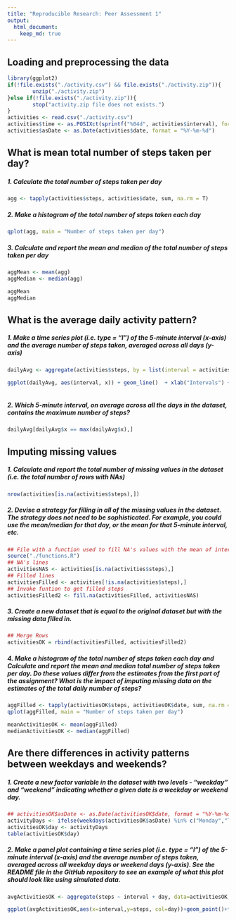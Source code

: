```yaml
---
title: "Reproducible Research: Peer Assessment 1"
output: 
  html_document:
    keep_md: true
---
```



## Loading and preprocessing the data
```r
library(ggplot2)
if(!file.exists("./activity.csv") && file.exists("./activity.zip")){
        unzip("./activity.zip")
}else if(!file.exists("./activity.zip")){
        stop("activity.zip file does not exists.")
}
activities <- read.csv("./activity.csv")
activities$time <- as.POSIXct(sprintf("%04d", activities$interval), format = "%H%M")
activities$asDate <- as.Date(activities$date, format = "%Y-%m-%d")
```



## What is mean total number of steps taken per day?
##### 1. Calculate the total number of steps taken per day
```r
agg <- tapply(activities$steps, activities$date, sum, na.rm = T)

```
##### 2. Make a histogram of the total number of steps taken each day
```r
qplot(agg, main = "Number of steps taken per day")
```

##### 3. Calculate and report the mean and median of the total number of steps taken per day
```r

aggMean <- mean(agg)
aggMedian <- median(agg)

aggMean
aggMedian

```



## What is the average daily activity pattern?
##### 1. Make a time series plot (i.e. type = "l") of the 5-minute interval (x-axis) and the average number of steps taken, averaged across all days (y-axis)
```r
dailyAvg <- aggregate(activities$steps, by = list(interval = activities$interval), FUN = mean, na.rm = T)

ggplot(dailyAvg, aes(interval, x)) + geom_line()  + xlab("Intervals") + ylab("AVG") 
       

```

##### 2. Which 5-minute interval, on average across all the days in the dataset, contains the maximum number of steps?


```r
dailyAvg[dailyAvg$x == max(dailyAvg$x),]
```

## Imputing missing values

##### 1. Calculate and report the total number of missing values in the dataset (i.e. the total number of rows with NAs)
```r
nrow(activities[is.na(activities$steps),])
```

##### 2. Devise a strategy for filling in all of the missing values in the dataset. The strategy does not need to be sophisticated. For example, you could use the mean/median for that day, or the mean for that 5-minute interval, etc.
```r
## File with a function used to fill NA's values with the mean of intervals
source("./functions.R")
## NA's lines
activitiesNAS <- activities[is.na(activities$steps),]
## Filled lines
activitiesFilled <- activities[!is.na(activities$steps),]
## Invoke funtion to get filled steps
activitiesFilled2 <- fill.na(activitiesFilled, activitiesNAS)

```
##### 3. Create a new dataset that is equal to the original dataset but with the missing data filled in.
```r
## Merge Rows
activitiesOK = rbind(activitiesFilled, activitiesFilled2)
```
##### 4. Make a histogram of the total number of steps taken each day and Calculate and report the mean and median total number of steps taken per day. Do these values differ from the estimates from the first part of the assignment? What is the impact of imputing missing data on the estimates of the total daily number of steps?
```r

aggFilled <- tapply(activitiesOK$steps, activitiesOK$date, sum, na.rm = T)
qplot(aggFilled, main = "Number of steps taken per day")

meanActivitiesOK <- mean(aggFilled)
medianActivitiesOK <- median(aggFilled)

```


## Are there differences in activity patterns between weekdays and weekends?
##### 1. Create a new factor variable in the dataset with two levels - "weekday" and "weekend" indicating whether a given date is a weekday or weekend day.
```r
## activitiesOK$asDate <- as.Date(activitiesOK$date, format = "%Y-%m-%d")
activityDays <- ifelse(weekdays(activitiesOK$asDate) %in% c("Monday","Tuesday","Wednesday","Thursday","Friday"), yes = "Weekday", no = "Weekend")
activitiesOK$day <- activityDays
table(activitiesOK$day)

```
##### 2. Make a panel plot containing a time series plot (i.e. type = "l") of the 5-minute interval (x-axis) and the average number of steps taken, averaged across all weekday days or weekend days (y-axis). See the README file in the GitHub repository to see an example of what this plot should look like using simulated data.

```r

avgActivitiesOK <- aggregate(steps ~ interval + day, data=activitiesOK, mean)

ggplot(avgActivitiesOK,aes(x=interval,y=steps, col=day))+geom_point()+facet_wrap(~day) + geom_line() + theme_bw() + xlab("5 Min. Interv.") + ylab("AVG No. Steps")
```


